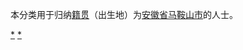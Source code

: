 {{Catnav|頁面分類|各種主題的頁面分類|依中国各省来作的分类|各地中国人|安徽人}}
{{Catnav|頁面分類|人物|各國人物|中国人|各地中国人|安徽人}}

本分类用于归纳[[籍贯|籍贯]]（出生地）为[[安徽省|安徽省]][[马鞍山市|马鞍山市]]的人士。

[[Category:安徽人|*]]
[[Category:马鞍山|*]]
